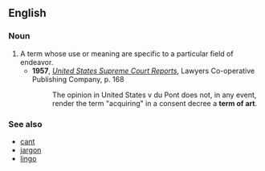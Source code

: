 == English ==

=== Noun ===
{{en-noun|sg=[[term]] [[of]] [[art]]|pl=terms of art}}

# A term whose use or meaning are specific to a particular field of endeavor.
#* '''1957''', ''[http://books.google.com/books?id=wfYxAAAAIAAJ&q=%22term+of+art%22&dq=%22term+of+art%22&ei=HHrTRtX4KYTwowKh_uTQBw&pgis=1 United States Supreme Court Reports]'', Lawyers Co-operative Publishing Company, p. 168
#*: The opinion in United States v du Pont does not, in any event, render the term "acquiring" in a consent decree a '''term of art'''.

=== See also ===
* [[cant]]
* [[jargon]]
* [[lingo]]